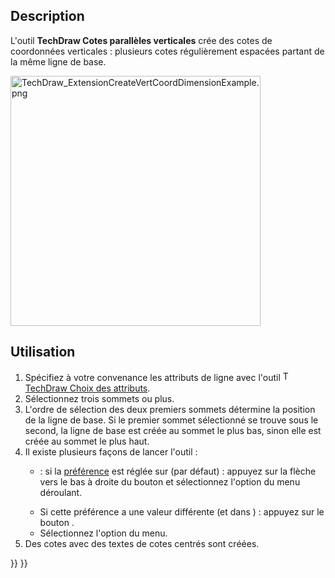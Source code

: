 <languages/>

{{Docnav/fr
|[[TechDraw_ExtensionCreateHorizCoordDimension/fr|Cotes parallèles horizontales]]
|[[TechDraw_ExtensionCreateObliqueCoordDimension/fr|Cotes parallèles inclinées]]
|[[TechDraw_Workbench/fr|Atelier TechDraw]]
|IconL=TechDraw_ExtensionCreateHorizCoordDimension.svg
|IconR=TechDraw_ExtensionCreateObliqueCoordDimension.svg
|IconC=Workbench_TechDraw.svg
}}

{{GuiCommand/fr
|Name=TechDraw ExtensionCreateVertCoordDimension
|Name/fr=TechDraw Cotes parallèles verticales
|MenuLocation=TechDraw → Extensions : cotes → Cotes parallèles verticales
|Workbenches=[[TechDraw_Workbench/fr|TechDraw]]
|Shortcut=
|Version=0.20
|SeeAlso=[[TechDraw_ExtensionCreateHorizCoordDimension/fr|TechDraw Cotes parallèles horizontales]], [[TechDraw_ExtensionCreateObliqueCoordDimension/fr|TechDraw Cotes parallèles inclinées]]
}}

==Description==

L'outil '''TechDraw Cotes parallèles verticales''' crée des cotes de coordonnées verticales : plusieurs cotes régulièrement espacées partant de la même ligne de base.

[[Image:TechDraw_ExtensionCreateVertCoordDimensionExample.png|400px]]
{{Caption|A droite, les cotes créées}}

<span id="Usage"></span>
==Utilisation==

# Spécifiez à votre convenance les attributs de ligne avec l'outil [[Image:TechDraw_ExtensionSelectLineAttributes.svg|16px]] [[TechDraw_ExtensionSelectLineAttributes/fr|TechDraw Choix des attributs]].
# Sélectionnez trois sommets ou plus.
# L'ordre de sélection des deux premiers sommets détermine la position de la ligne de base. Si le premier sommet sélectionné se trouve sous le second, la ligne de base est créée au sommet le plus bas, sinon elle est créée au sommet le plus haut.
# Il existe plusieurs façons de lancer l'outil :
#* {{Version/fr|1.0}} : si la [[TechDraw_Preferences/fr#Cotes|préférence]] {{MenuCommand|Outils de cotation}} est réglée sur {{Value|Outil unique}} (par défaut) : appuyez sur la flèche vers le bas à droite du bouton {{Button|[[Image:TechDraw_Dimension.svg||x16px]][[Image:Toolbar_flyout_arrow.svg|x16px]]}} et sélectionnez l'option {{MenuCommand|[[Image:TechDraw_ExtensionCreateHorizChainDimension.svg|16px]] Cotes horizontales}} du menu déroulant.
#* Si cette préférence a une valeur différente (et dans {{VersionMinus/fr|0.21}}) : appuyez sur le bouton {{Button|[[Image:TechDraw_ExtensionCreateVertCoordDimension.svg|16px]] [[TechDraw_ExtensionCreateVertCoordDimension/fr|Cotes parallèles verticales]]}}.
#* Sélectionnez l'option {{MenuCommand|TechDraw → Extensions : cotes → [[Image:TechDraw_ExtensionCreateVertCoordDimension.svg|16px]] Cotes parallèles verticales}} du menu.
# Des cotes avec des textes de cotes centrés sont créées.


{{Docnav/fr
|[[TechDraw_ExtensionCreateHorizCoordDimension/fr|Cotes parallèles horizontales]]
|[[TechDraw_ExtensionCreateObliqueCoordDimension/fr|Cotes parallèles inclinées]]
|[[TechDraw_Workbench/fr|Atelier TechDraw]]
|IconL=TechDraw_ExtensionCreateHorizCoordDimension.svg
|IconR=TechDraw_ExtensionCreateObliqueCoordDimension.svg
|IconC=Workbench_TechDraw.svg
}}

{{TechDraw_Tools_navi{{#translation:}}}}
{{Userdocnavi{{#translation:}}}}